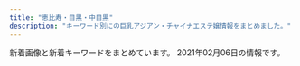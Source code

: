 ```yaml
---
title: "恵比寿・目黒・中目黒"
description: "キーワード別にの巨乳アジアン・チャイナエステ嬢情報をまとめました。"
---
```


新着画像と新着キーワードをまとめています。
2021年02月06日の情報です。

<DmmAffiliateIns />
<KeywordTable
  shops={
    [
    {
        "station": "JR\u76ee\u9ed2\u99c5\u897f\u53e3",
        "url": "http://onlyone.tyo.cm/",
        "img_links": [
            "http://onlyone.tyo.cm/images/acc4.jpg",
            "http://onlyone.tyo.cm/images/acc2.jpg",
            "http://onlyone.tyo.cm/images/new.jpg",
            "http://onlyone.tyo.cm/photos/sites/5/2018/09/2018092710191274.jpg",
            "http://onlyone.tyo.cm/photos/sites/5/2020/09/2020092510523998.jpg",
            "http://onlyone.tyo.cm/photos/sites/5/2020/07/2020070215334437.jpg",
            "http://onlyone.tyo.cm/photos/sites/5/2020/09/2020092510523723.jpg",
            "http://onlyone.tyo.cm/images/room1.jpg",
            "http://onlyone.tyo.cm/images/room3.jpg",
            "http://onlyone.tyo.cm/photos/sites/5/2018/07/2018071709241386.jpg",
            "http://onlyone.tyo.cm/photos/sites/5/2019/01/2019011814353078.jpg",
            "http://onlyone.tyo.cm/photos/sites/5/2019/01/2019013017371133.jpg",
            "http://onlyone.tyo.cm/photos/sites/5/2019/08/2019082610481667.jpg",
            "http://onlyone.tyo.cm/photos/sites/5/2017/11/2017112708111797.jpg",
            "http://onlyone.tyo.cm/photos/sites/5/2019/11/2019112117013754.jpg",
            "http://onlyone.tyo.cm/images/acc3.jpg",
            "http://onlyone.tyo.cm/photos/sites/5/2019/06/2019060510472559.jpg",
            "http://onlyone.tyo.cm/photos/sites/5/2020/09/2020092617301564.jpg",
            "http://onlyone.tyo.cm/photos/sites/5/2020/06/2020060815500896.jpg",
            "http://onlyone.tyo.cm/photos/sites/5/2019/07/201907171609201.jpg",
            "http://onlyone.tyo.cm/images/room2.jpg",
            "http://onlyone.tyo.cm/photos/sites/5/2018/11/2018112110301745.jpg",
            "http://onlyone.tyo.cm/photos/sites/5/2019/12/2019121715483135.jpg",
            "http://onlyone.tyo.cm/photos/sites/5/2019/06/2019060510384975.jpg",
            "http://onlyone.tyo.cm/photos/sites/5/2018/10/201810181432433.jpg",
            "http://onlyone.tyo.cm/photos/sites/5/2020/01/2020011413500417.jpg",
            "http://onlyone.tyo.cm/photos/sites/5/2019/08/2019080815010066.jpg",
            "http://onlyone.tyo.cm/images/s_staff.png",
            "http://onlyone.tyo.cm/photos/sites/5/2019/05/2019050915292562.jpg",
            "http://onlyone.tyo.cm/images/room4.jpg",
            "http://onlyone.tyo.cm/images/line.jpg",
            "http://onlyone.tyo.cm/photos/sites/5/2019/01/2019013017372064.jpg",
            "http://onlyone.tyo.cm/photos/sites/5/2019/02/2019022310345266.jpg",
            "http://onlyone.tyo.cm/photos/sites/5/2020/01/2020011412572423.jpg",
            "http://onlyone.tyo.cm/photos/sites/5/2019/11/2019110105153240.jpg",
            "http://onlyone.tyo.cm/photos/sites/5/2019/03/2019030418403098.jpg",
            "http://onlyone.tyo.cm/photos/sites/5/2019/07/2019070711031982.jpg",
            "http://onlyone.tyo.cm/photos/sites/5/2018/08/2018082407542866.jpg",
            "http://onlyone.tyo.cm/photos/sites/5/2020/09/2020090210405221.jpg",
            "http://onlyone.tyo.cm/photos/sites/5/2020/09/2020092510524025.jpg",
            "http://onlyone.tyo.cm/images/top.png",
            "http://onlyone.tyo.cm/photos/sites/5/2020/05/2020051419324761.jpg",
            "http://onlyone.tyo.cm/photos/sites/5/2020/09/2020092218541894.jpg",
            "http://onlyone.tyo.cm/photos/sites/5/2020/01/2020011413501066.jpg",
            "http://onlyone.tyo.cm/photos/sites/5/2018/03/2018031607430562.jpg",
            "http://onlyone.tyo.cm/photos/sites/5/2019/02/2019022310334774.jpg",
            "http://onlyone.tyo.cm/photos/sites/5/2020/03/2020031716151746.jpg",
            "http://onlyone.tyo.cm/images/s_link.png",
            "http://onlyone.tyo.cm/photos/sites/5/2018/11/2018110713255310.jpg",
            "http://onlyone.tyo.cm/images/acc1.jpg",
            "http://onlyone.tyo.cm/photos/sites/5/2018/08/2018080308152252.jpg",
            "http://onlyone.tyo.cm/photos/sites/5/2019/05/2019052911352557.jpg",
            "http://onlyone.tyo.cm/photos/sites/5/2019/11/2019110105152849.jpg",
            "http://onlyone.tyo.cm/photos/sites/5/2018/06/2018062904050630.jpg",
            "http://onlyone.tyo.cm/photos/sites/5/2019/07/2019071716092046.jpg",
            "http://onlyone.tyo.cm/photos/sites/5/2020/07/2020070217061815.jpg",
            "http://onlyone.tyo.cm/photos/sites/5/2019/12/2019120510353312.jpg",
            "http://onlyone.tyo.cm/photos/sites/5/2020/02/2020022610121615.jpg",
            "http://onlyone.tyo.cm/photos/sites/5/2019/07/2019070616424775.jpg"
        ],
        "keywords": {
            "85": 8,
            "83": 2,
            "84": 1,
            "F": 1,
            "D": 26,
            "E": 2,
            "88": 3,
            "87": 9,
            "86": 10,
            "C": 4
        },
        "name": "OnlyOne"
    },
    {
        "img_links": [
            "http://angel.jpn.cm/photos/sites/3/2016/08/staff38.jpg",
            "http://angel.jpn.cm/photos/sites/3/2019/12/2019122718552333.jpg",
            "http://angel.jpn.cm/photos/sites/3/2019/12/2019122718552413.jpg",
            "http://angel.jpn.cm/photos/sites/3/2016/08/staff4.jpg",
            "http://angel.jpn.cm/images/s_pick.png",
            "http://angel.jpn.cm/photos/sites/3/2016/10/staff41.jpg",
            "http://angel.jpn.cm/photos/sites/3/2019/06/201906051042276.jpg",
            "http://angel.jpn.cm/photos/sites/3/2020/06/2020061515170635.jpg",
            "http://angel.jpn.cm/photos/sites/3/2017/05/8.jpg",
            "http://angel.jpn.cm/images/room1.jpg",
            "http://angel.jpn.cm/photos/sites/3/2019/06/2019060510404179.jpg",
            "http://angel.jpn.cm/photos/sites/3/2019/11/2019111814073465.jpg",
            "http://angel.jpn.cm/photos/sites/3/2016/10/staff01a.jpg",
            "http://angel.jpn.cm/images/room7.jpg",
            "http://angel.jpn.cm/photos/sites/3/2017/11/2017112010234266.jpg",
            "http://angel.jpn.cm/images/s_link.png",
            "http://angel.jpn.cm/photos/sites/3/2016/08/staff23.jpg",
            "http://angel.jpn.cm/photos/sites/3/2016/08/staff7a.jpg",
            "http://angel.jpn.cm/photos/sites/3/2018/06/2018061601280885.jpg",
            "http://cdn.dino-es.com/images/logo/150x40DinoEs.png",
            "http://angel.jpn.cm/images/nbj3.jpg",
            "http://angel.jpn.cm/photos/sites/3/2017/03/2.jpg",
            "http://angel.jpn.cm/photos/sites/3/2016/08/staff2.jpg",
            "http://angel.jpn.cm/photos/sites/3/2019/07/2019071213431954.jpg",
            "http://angel.jpn.cm/photos/sites/3/2016/08/staff29a.jpg",
            "http://angel.jpn.cm/photos/sites/3/2016/08/staff21.jpg",
            "http://angel.jpn.cm/photos/sites/3/2018/06/2018062105525655.jpg",
            "http://angel.jpn.cm/photos/sites/3/2016/08/staff39.jpg",
            "http://angel.jpn.cm/images/s_news.png",
            "http://angel.jpn.cm/photos/sites/3/2017/01/1.jpg",
            "http://angel.jpn.cm/photos/sites/3/2016/08/staff7.jpg",
            "http://angel.jpn.cm/photos/sites/3/2016/10/staff01.jpg",
            "http://angel.jpn.cm/photos/sites/3/2016/08/staff29.jpg",
            "http://angel.jpn.cm/photos/sites/3/2016/08/staff8.jpg",
            "http://angel.jpn.cm/images/top01.jpg",
            "http://angel.jpn.cm/images/s_mobile.png",
            "http://angel.jpn.cm/photos/sites/3/2018/11/201811011331167.jpg",
            "http://angel.jpn.cm/photos/sites/3/2019/12/2019122718552430.jpg",
            "http://angel.jpn.cm/photos/sites/3/2018/06/2018061505064251.jpg",
            "http://angel.jpn.cm/images/top02.jpg",
            "http://angel.jpn.cm/photos/sites/3/2017/04/1.jpg",
            "http://angel.jpn.cm/images/room2.jpg",
            "http://angel.jpn.cm/photos/sites/3/2019/10/2019100910242499.jpg",
            "http://angel.jpn.cm/photos/sites/3/2016/08/staff22.jpg",
            "http://angel.jpn.cm/images/s_staff.png",
            "http://angel.jpn.cm/photos/sites/3/2018/06/2018061601280970.jpg",
            "http://angel.jpn.cm/photos/sites/3/2016/08/staff11.jpg",
            "http://angel.jpn.cm/photos/sites/3/2017/12/201712270537317.jpg",
            "http://angel.jpn.cm/photos/sites/3/2016/09/staff40a.jpg",
            "http://angel.jpn.cm/photos/sites/3/2016/08/staff24.jpg",
            "http://angel.jpn.cm/photos/sites/3/2018/06/2018061505064271.jpg",
            "http://angel.jpn.cm/photos/sites/3/2016/08/staff25.jpg",
            "http://angel.jpn.cm/photos/sites/3/2016/08/staff24a.jpg",
            "http://angel.jpn.cm/images/room3.jpg",
            "http://angel.jpn.cm/photos/sites/3/2017/11/201711280608539.jpg",
            "http://angel.jpn.cm/images/mobile.jpg",
            "http://angel.jpn.cm/photos/sites/3/2019/07/2019071016030711.jpg",
            "http://angel.jpn.cm/photos/sites/3/2016/08/staff5.jpg",
            "http://angel.jpn.cm/images/room6.jpg",
            "http://angel.jpn.cm/photos/sites/3/2016/09/72670992207769698.jpg",
            "http://angel.jpn.cm/photos/sites/3/2016/08/staff25a.jpg",
            "http://angel.jpn.cm/images/girl-z2.jpg",
            "http://angel.jpn.cm/photos/sites/3/2016/08/staff2a.jpg",
            "http://angel.jpn.cm/images/room5.jpg",
            "http://angel.jpn.cm/photos/sites/3/2018/09/2018091001155585.jpg",
            "http://angel.jpn.cm/photos/sites/3/2016/08/staff14.jpg",
            "http://angel.jpn.cm/photos/sites/3/2016/08/staff36g.jpg",
            "http://angel.jpn.cm/photos/sites/3/2016/08/staff3.jpg",
            "http://angel.jpn.cm/photos/sites/3/2016/08/staff4a.jpg",
            "http://angel.jpn.cm/images/info.jpg",
            "http://angel.jpn.cm/images/girl-z1.jpg",
            "http://angel.jpn.cm/photos/sites/3/2016/08/staff35.jpg",
            "http://angel.jpn.cm/photos/sites/3/2016/09/staff40.jpg",
            "http://angel.jpn.cm/photos/sites/3/2020/09/2020092511154515.jpg",
            "http://angel.jpn.cm/photos/sites/3/2016/08/staff39a.jpg",
            "http://angel.jpn.cm/photos/sites/3/2016/08/staff37a.jpg",
            "http://angel.jpn.cm/photos/sites/3/2016/08/staff37.jpg",
            "http://angel.jpn.cm/images/room4.jpg",
            "http://angel.jpn.cm/photos/sites/3/2016/08/staff14a.jpg",
            "http://angel.jpn.cm/photos/sites/3/2016/08/staff28.jpg",
            "http://angel.jpn.cm/photos/sites/3/2019/11/201911181407260.jpg"
        ],
        "keywords": {
            "86": 8,
            "88": 3,
            "D": 26,
            "E": 5,
            "84": 1,
            "87": 4,
            "85": 6,
            "C": 42,
            "89": 3
        },
        "name": "Angel-\u30a8\u30f3\u30b8\u30a7\u30eb-",
        "station": "JR\u76ee\u9ed2\u99c5\u6771\u53e3",
        "url": "http://angel.jpn.cm/"
    },
    {
        "name": "\u30aa\u30a2\u30b7\u30b9",
        "keywords": {
            "87": 4,
            "86": 2,
            "85": 2,
            "D": 6,
            "C": 14
        },
        "station": "\u897f\u5c0f\u5c71\u99c5",
        "img_links": [
            "http://www.oasis.esjoho.com/img/tel.png",
            "http://www.oasis.esjoho.com/img/ttl_news.png",
            "http://www.oasis.esjoho.com/img/pickup.jpg",
            "http://www.oasis.esjoho.com/files/002.jpg",
            "http://www.oasis.esjoho.com/files/004.jpg",
            "http://www.oasis.esjoho.com/files/001-02.jpg",
            "http://www.oasis.esjoho.com/img/goback.jpg",
            "http://www.oasis.esjoho.com/files/002-02.jpg",
            "http://www.oasis.esjoho.com/img/ttl_info.png",
            "http://www.oasis.esjoho.com/img/btn_blog.png",
            "http://www.oasis.esjoho.com/files/005-02.jpg",
            "http://www.oasis.esjoho.com/img/btn_side_mobile.jpg",
            "http://www.oasis.esjoho.com/files/001.jpg",
            "http://www.oasis.esjoho.com/files/004-02.jpg",
            "http://www.oasis.esjoho.com/files/005.jpg"
        ],
        "url": "http://www.oasis.esjoho.com/"
    },
    {
        "url": "http://kintsuki.este88.com/",
        "station": "JR\u76ee\u9ed2\u99c5\u6771\u53e3",
        "name": "\u91d1\u306e\u6708",
        "keywords": {},
        "img_links": [
            "http://kintsuki.este88.com/gals/yuyu1.jpg",
            "http://kintsuki.este88.com/gals/kaori1.jpg",
            "http://kintsuki.este88.com/gals/rei1.jpg",
            "http://kintsuki.este88.com/gals/mika1.jpg",
            "http://kintsuki.este88.com/gals/rina1.jpg",
            "http://kintsuki.este88.com/images/r04.jpg",
            "http://kintsuki.este88.com/images/r01.jpg",
            "http://kintsuki.este88.com/gals/kixyoko1.jpg",
            "http://kintsuki.este88.com/images/ph1.jpg",
            "http://kintsuki.este88.com/gals/koyuki1.jpg",
            "http://kintsuki.este88.com/gals/momo1.jpg",
            "http://kintsuki.este88.com/images/r02.jpg",
            "http://kintsuki.este88.com/gals/kana1.jpg"
        ]
    },
    {
        "name": "\u30d0\u30d9\u30eb",
        "img_links": [
            "http://meguro-babel.com/girl/19.jpg",
            "http://meguro-babel.com/girl/6.jpg",
            "http://meguro-babel.com/topics/img/146-1.jpg",
            "http://meguro-babel.com/girl/2.jpg",
            "http://meguro-babel.com/girl/15.jpg",
            "http://meguro-babel.com/girl/3.jpg",
            "http://meguro-babel.com/girl/9.jpg",
            "http://meguro-babel.com/topics/img/142-1.jpg",
            "http://meguro-babel.com/images/room/photo02.jpg",
            "http://meguro-babel.com/topics/img/155-1.jpg",
            "http://meguro-babel.com/topics/img/150-1.jpg",
            "http://meguro-babel.com/topics/img/145-1.jpg",
            "http://meguro-babel.com/images/room/photo01.jpg",
            "http://meguro-babel.com/images/room/photo04.jpg",
            "http://meguro-babel.com/topics/img/129-1.jpg",
            "http://meguro-babel.com/images/img_1.jpg",
            "http://meguro-babel.com/girl/13.jpg",
            "http://meguro-babel.com/girl/1.jpg",
            "http://meguro-babel.com/girl/5.jpg",
            "http://meguro-babel.com/girl/8.jpg",
            "http://meguro-babel.com/girl/10.jpg",
            "http://meguro-babel.com/images/qr.jpg",
            "http://meguro-babel.com/girl/21.jpg",
            "http://meguro-babel.com/images/topimg4.jpg",
            "http://meguro-babel.com/girl/24.jpg",
            "http://meguro-babel.com/images/room/photo03.jpg",
            "http://meguro-babel.com/girl/7.jpg",
            "http://meguro-babel.com/girl/4.jpg",
            "http://meguro-babel.com/topics/img/151-1.jpg",
            "http://meguro-babel.com/girl/11.jpg"
        ],
        "url": "http://meguro-babel.com/",
        "keywords": {},
        "station": "JR\u76ee\u9ed2\u99c5\u6771\u53e3"
    },
    {
        "station": "\u4e2d\u76ee\u9ed2\u99c5\u897f\u53e3",
        "name": "\u30d5\u30a3\u30b8\u30fc\u30ea\u30be\u30fc\u30c8",
        "keywords": {
            "85": 123,
            "83": 39,
            "C": 138,
            "86": 60,
            "87": 78,
            "E": 57,
            "89": 18,
            "82": 18,
            "D": 141
        },
        "url": "http://fiji-resort.ests.jp/",
        "img_links": [
            "http://fiji-resort.ests.jp/images/mobile.png",
            "http://fiji-resort.ests.jp/photos/sites/30/2018/11/2018110510493920.jpg",
            "http://fiji-resort.ests.jp/photos/sites/30/2019/06/2019060610451514.jpg",
            "http://fiji-resort.ests.jp/photos/sites/30/2019/05/2019050215480138.jpg",
            "http://fiji-resort.ests.jp/images/line.png",
            "http://fiji-resort.ests.jp/photos/sites/30/2020/02/2020022116402274.jpg",
            "http://fiji-resort.ests.jp/photos/sites/30/2018/06/2018061511340989.jpg",
            "http://fiji-resort.ests.jp/photos/sites/30/2019/05/2019050215480157.jpg",
            "http://fiji-resort.ests.jp/images/s_topics.png",
            "http://fiji-resort.ests.jp/images/access02.jpg",
            "http://fiji-resort.ests.jp/images/access03.jpg",
            "http://fiji-resort.ests.jp/photos/sites/30/2019/03/2019033011081995.jpg",
            "http://fiji-resort.ests.jp/photos/sites/30/2019/06/2019061411123068.jpg",
            "http://fiji-resort.ests.jp/photos/sites/30/2018/09/2018091916161390.jpg",
            "http://fiji-resort.ests.jp/images/topics_bj3.png",
            "http://fiji-resort.ests.jp/images/access04.jpg",
            "http://fiji-resort.ests.jp/images/access05.jpg",
            "http://fiji-resort.ests.jp/photos/sites/30/2019/03/2019031518525662.jpg",
            "http://fiji-resort.ests.jp/photos/sites/30/2018/11/2018110510493422.jpg",
            "http://fiji-resort.ests.jp/photos/sites/30/2019/11/2019110909384037.jpg",
            "http://fiji-resort.ests.jp/images/access06.jpg",
            "http://fiji-resort.ests.jp/images/s_link.png",
            "http://fiji-resort.ests.jp/photos/sites/30/2019/05/2019050215480292.jpg",
            "http://fiji-resort.ests.jp/photos/sites/30/2019/09/2019092914334514.jpg",
            "http://fiji-resort.ests.jp/images/access01.jpg",
            "http://fiji-resort.ests.jp/photos/sites/30/2019/12/2019121110440091.jpg",
            "http://fiji-resort.ests.jp/images/end.png",
            "http://fiji-resort.ests.jp/photos/sites/30/2019/03/2019033011105316.jpg",
            "http://fiji-resort.ests.jp/images/s_staff.png",
            "http://fiji-resort.ests.jp/images/top.png",
            "http://fiji-resort.ests.jp/photos/sites/30/2018/09/2018091301234543.jpg",
            "http://fiji-resort.ests.jp/photos/sites/30/2019/04/2019042017525677.jpg"
        ]
    },
    {
        "keywords": {
            "88": 9,
            "84": 3,
            "83": 8,
            "87": 33,
            "C": 45,
            "D": 74,
            "85": 27,
            "E": 27,
            "86": 25
        },
        "url": "http://kaizokusen.jpn.mn/",
        "img_links": [
            "http://kaizokusen.jpn.mn/photos/sites/31/2019/02/2019021410470448.jpg",
            "http://kaizokusen.jpn.mn/photos/sites/31/2019/09/2019092905302643.jpg",
            "http://kaizokusen.jpn.mn/photos/sites/31/2019/01/201901130238317.jpg",
            "http://kaizokusen.jpn.mn/photos/sites/31/2018/12/2018122706404758.jpg",
            "http://kaizokusen.jpn.mn/photos/sites/31/2020/01/2020010602051995.jpg",
            "http://kaizokusen.jpn.mn/photos/sites/31/2019/11/2019111401215721.jpg",
            "http://kaizokusen.jpn.mn/photos/sites/31/2020/03/2020031402334084.jpg",
            "http://kaizokusen.jpn.mn/images/mobile.jpg",
            "http://kaizokusen.jpn.mn/photos/sites/31/2020/06/2020061302013959.jpg",
            "http://kaizokusen.jpn.mn/photos/sites/31/2020/01/2020011609085443.jpg",
            "http://kaizokusen.jpn.mn/photos/sites/31/2020/02/202002070127147.jpg",
            "http://kaizokusen.jpn.mn/images/s_news.jpg",
            "http://kaizokusen.jpn.mn/photos/sites/31/2019/03/2019032601332117.jpg",
            "http://kaizokusen.jpn.mn/photos/sites/31/2019/06/2019060402255852.jpg",
            "http://kaizokusen.jpn.mn/images/news03.jpg",
            "http://kaizokusen.jpn.mn/photos/sites/31/2019/01/2019012803255272.jpg",
            "http://kaizokusen.jpn.mn/images/s_pick.png",
            "http://kaizokusen.jpn.mn/images/news_bj3.jpg",
            "http://kaizokusen.jpn.mn/images/end.png",
            "http://kaizokusen.jpn.mn/photos/sites/31/2019/04/2019040301572848.jpg",
            "http://kaizokusen.jpn.mn/images/s_link.png",
            "http://kaizokusen.jpn.mn/photos/sites/31/2019/06/2019061406003197.jpg",
            "http://kaizokusen.jpn.mn/photos/sites/31/2019/03/2019032710574970.jpg",
            "http://kaizokusen.jpn.mn/images/news04.jpg",
            "http://kaizokusen.jpn.mn/photos/sites/31/2020/08/2020082411195272.jpg",
            "http://kaizokusen.jpn.mn/photos/sites/31/2019/12/2019122806012497.jpg",
            "http://kaizokusen.jpn.mn/photos/sites/31/2019/11/2019111410352979.jpg",
            "http://kaizokusen.jpn.mn/images/s_staff.png",
            "http://kaizokusen.jpn.mn/photos/sites/31/2018/07/2018070912312985.jpg",
            "http://kaizokusen.jpn.mn/images/top.jpg",
            "http://kaizokusen.jpn.mn/photos/sites/31/2020/12/2020120801390122.jpg",
            "http://kaizokusen.jpn.mn/photos/sites/31/2019/06/2019060402255271.jpg",
            "http://kaizokusen.jpn.mn/photos/sites/31/2020/04/2020042207290081.jpg",
            "http://kaizokusen.jpn.mn/photos/sites/31/2020/03/2020030801205388.jpg",
            "http://kaizokusen.jpn.mn/photos/sites/31/2019/09/2019091102140786.jpg",
            "http://kaizokusen.jpn.mn/photos/sites/31/2020/06/2020060409294464.jpg",
            "http://kaizokusen.jpn.mn/photos/sites/31/2020/11/2020112103070699.jpg",
            "http://kaizokusen.jpn.mn/photos/sites/31/2019/06/2019061406003081.jpg",
            "http://kaizokusen.jpn.mn/images/s_contact.jpg",
            "http://kaizokusen.jpn.mn/photos/sites/31/2019/05/2019051702252726.jpg",
            "http://kaizokusen.jpn.mn/photos/sites/31/2019/11/2019112102290816.jpg",
            "http://kaizokusen.jpn.mn/photos/sites/31/2019/01/2019010309225534.jpg",
            "http://kaizokusen.jpn.mn/photos/sites/31/2020/06/2020061305220545.jpg",
            "http://kaizokusen.jpn.mn/photos/sites/31/2019/02/2019022801560094.jpg",
            "http://kaizokusen.jpn.mn/photos/sites/31/2020/08/2020080301195061.jpg",
            "http://kaizokusen.jpn.mn/photos/sites/31/2020/02/2020022107354732.jpg",
            "http://kaizokusen.jpn.mn/images/headline.jpg",
            "http://kaizokusen.jpn.mn/photos/sites/31/2020/06/2020062208015349.jpg",
            "http://kaizokusen.jpn.mn/photos/sites/31/2018/12/2018121710580889.jpg",
            "http://kaizokusen.jpn.mn/photos/sites/31/2020/05/2020051510144982.jpg",
            "http://kaizokusen.jpn.mn/photos/sites/31/2019/12/2019121904244431.jpg",
            "http://kaizokusen.jpn.mn/images/news_bj1.jpg",
            "http://kaizokusen.jpn.mn/photos/sites/31/2019/12/201912200917482.jpg"
        ],
        "station": "\u4e2d\u76ee\u9ed2\u99c5\u5357\u6539\u672d\u897f\u53e3",
        "name": "\u6d77\u8cca\u8239"
    },
    {
        "img_links": [
            "http://hi-msg.com/tonton/images/staff_images/st5.jpg",
            "http://hi-msg.com/tonton/images/an_3_01.jpg",
            "http://hi-msg.com/tonton/images/slider/slide1s.png",
            "http://hi-msg.com/tonton/images/sys1.jpg",
            "http://hi-msg.com/tonton/images/r4.jpg",
            "http://hi-msg.com/tonton/images/an_5_01.jpg",
            "http://hi-msg.com/tonton/images/staff_images/st2.jpg",
            "http://hi-msg.com/tonton/images/staff_images/sl.png",
            "http://hi-msg.com/tonton/images/an_1_01.jpg",
            "http://hi-msg.com/tonton/images/slider/slide3s.png",
            "http://hi-msg.com/tonton/images/slider/slide1.png",
            "http://hi-msg.com/tonton/images/an_5_02.jpg",
            "http://hi-msg.com/tonton/images/r2.jpg",
            "http://hi-msg.com/tonton/images/an_2_02.jpg",
            "http://hi-msg.com/tonton/images/an_3_02.jpg",
            "http://hi-msg.com/tonton/images/an_4_02.jpg",
            "http://hi-msg.com/tonton/images/r1.jpg",
            "http://hi-msg.com/tonton/images/r3.jpg",
            "http://hi-msg.com/tonton/images/an_2_01.jpg",
            "http://hi-msg.com/tonton/images/an_6_02.jpg",
            "http://hi-msg.com/tonton/images/qr.jpg",
            "http://hi-msg.com/tonton/images/slider/slide2s.png",
            "http://hi-msg.com/tonton/images/an_1_02.jpg",
            "http://hi-msg.com/tonton/images/eve1.png",
            "http://hi-msg.com/tonton/images/slider/slide3.png",
            "http://hi-msg.com/tonton/images/an_4_01.jpg",
            "http://hi-msg.com/tonton/images/index_01.jpg",
            "http://hi-msg.com/tonton/images/staff_images/st3.jpg",
            "http://hi-msg.com/tonton/images/staff_images/st1.jpg",
            "http://hi-msg.com/tonton/images/staff_images/st4.jpg",
            "http://hi-msg.com/tonton/images/index-1.jpg",
            "http://hi-msg.com/tonton/images/fbb.jpg",
            "http://hi-msg.com/tonton/images/index-2.jpg",
            "http://hi-msg.com/tonton/images/an_6_01.jpg",
            "http://hi-msg.com/tonton/images/slider/slide2.png"
        ],
        "name": "\u30c8\u30f3\u30c8\u30f3",
        "url": "http://hi-msg.com/tonton/",
        "keywords": {
            "86": 17,
            "85": 7,
            "D": 19,
            "83": 7,
            "E": 5,
            "C": 7
        },
        "station": "JR\u6075\u6bd4\u5bff\u99c5\u897f\u53e3"
    },
    {
        "name": "Flower \uff5e\u30d5\u30e9\u30ef\u30fc\uff5e",
        "station": "\u4e2d\u76ee\u9ed2\u99c5\u897f\u53e3",
        "img_links": [
            "http://nakamegurofun.com/files/0060964.jpg",
            "http://nakamegurofun.com/images/zi_massage.png",
            "http://nakamegurofun.com/images/s5.jpg",
            "http://nakamegurofun.com/files/002fa9d.jpg",
            "http://nakamegurofun.com/files/0054f22.jpg",
            "http://nakamegurofun.com/images/shop/shop01.jpg",
            "http://nakamegurofun.com/files/0070964.jpg",
            "http://nakamegurofun.com/files/005-020964.jpg",
            "http://nakamegurofun.com/files/006-030964.jpg",
            "http://nakamegurofun.com/images/shop/shop03.jpg",
            "http://nakamegurofun.com/files/0050964.jpg",
            "http://nakamegurofun.com/images/zi_staff.png",
            "http://nakamegurofun.com/images/s4.jpg",
            "http://nakamegurofun.com/images/main_bottom.png",
            "http://nakamegurofun.com/files/003-030964.jpg",
            "http://nakamegurofun.com/files/008-020964.jpg",
            "http://nakamegurofun.com/files/0034f22.jpg",
            "http://nakamegurofun.com/files/0020964.jpg",
            "http://nakamegurofun.com/images/shop/shop02.jpg",
            "http://nakamegurofun.com/files/0074f22.jpg",
            "http://nakamegurofun.com/files/002-030964.jpg",
            "http://nakamegurofun.com/files/006fa9d.jpg",
            "http://nakamegurofun.com/files/007fa9d.jpg",
            "http://nakamegurofun.com/files/003fa9d.jpg",
            "http://nakamegurofun.com/files/0030964.jpg",
            "http://nakamegurofun.com/files/0080964.jpg",
            "http://nakamegurofun.com/files/008-030964.jpg",
            "http://nakamegurofun.com/files/005-030964.jpg",
            "http://nakamegurofun.com/images/s1.jpg",
            "http://nakamegurofun.com/images/shop/shop04.jpg",
            "http://nakamegurofun.com/files/0024f22.jpg",
            "http://nakamegurofun.com/images/s3.jpg",
            "http://nakamegurofun.com/images/xian.png",
            "http://nakamegurofun.com/files/0084f22.jpg",
            "http://nakamegurofun.com/images/service91a6.png",
            "http://nakamegurofun.com/files/0064f22.jpg",
            "http://nakamegurofun.com/files/007-020964.jpg",
            "http://nakamegurofun.com/images/infotiao1.jpg",
            "http://nakamegurofun.com/files/002-020964.jpg",
            "http://nakamegurofun.com/images/main_top.png",
            "http://nakamegurofun.com/files/005fa9d.jpg",
            "http://nakamegurofun.com/images/s2.jpg",
            "http://nakamegurofun.com/files/003-020964.jpg",
            "http://nakamegurofun.com/files/006-020964.jpg",
            "http://nakamegurofun.com/files/008fa9d.jpg",
            "http://nakamegurofun.com/files/007-030964.jpg",
            "http://nakamegurofun.com/images/tel.png"
        ],
        "url": "http://nakamegurofun.com/",
        "keywords": {
            "D": 5,
            "85": 1,
            "88": 1,
            "C": 1,
            "87": 4
        }
    },
    {
        "keywords": {
            "F": 1,
            "93": 1,
            "82": 2,
            "D": 21,
            "87": 4,
            "89": 1,
            "86": 10,
            "E": 3,
            "C": 7,
            "85": 8,
            "G": 1,
            "83": 7
        },
        "url": "http://victoria.tyo.cm/",
        "img_links": [
            "http://victoria.tyo.cm/photos/sites/13/2019/08/2019080607062415.jpg",
            "http://victoria.tyo.cm/photos/sites/13/2019/12/2019120904521188.jpg",
            "http://victoria.tyo.cm/photos/sites/13/2019/12/2019120106181894.jpg",
            "http://victoria.tyo.cm/images/top.jpg",
            "http://victoria.tyo.cm/photos/sites/13/2019/01/2019012108071242.jpg",
            "http://victoria.tyo.cm/photos/sites/13/2018/12/2018121502493847.jpg",
            "http://victoria.tyo.cm/photos/sites/13/2019/07/2019070206503156.jpg",
            "http://victoria.tyo.cm/photos/sites/13/2020/01/2020011205500461.jpg",
            "http://victoria.tyo.cm/photos/sites/13/2020/02/2020020104570910.jpg",
            "http://victoria.tyo.cm/photos/sites/13/2019/06/2019061005275095.jpg",
            "http://victoria.tyo.cm/images/s_staff.png",
            "http://victoria.tyo.cm/photos/sites/13/2019/04/2019041807165826.jpg",
            "http://victoria.tyo.cm/images/pick.jpg",
            "http://victoria.tyo.cm/images/room1.jpg",
            "http://victoria.tyo.cm/photos/sites/13/2018/12/2018122701570616.jpg",
            "http://victoria.tyo.cm/photos/sites/13/2019/01/2019011103510521.jpg",
            "http://victoria.tyo.cm/photos/sites/13/2018/12/2018121502493814.jpg",
            "http://victoria.tyo.cm/photos/sites/13/2019/10/2019100904082968.jpg",
            "http://victoria.tyo.cm/images/room3.jpg",
            "http://victoria.tyo.cm/photos/sites/13/2019/02/2019021407162693.jpg",
            "http://victoria.tyo.cm/photos/sites/13/2018/12/2018122701570643.jpg",
            "http://victoria.tyo.cm/photos/sites/13/2019/10/2019101403232834.jpg",
            "http://victoria.tyo.cm/photos/sites/13/2020/02/2020021307433041.jpg",
            "http://victoria.tyo.cm/photos/sites/13/2020/01/2020012005552622.jpg",
            "http://victoria.tyo.cm/images/room4.jpg",
            "http://victoria.tyo.cm/photos/sites/13/2019/01/2019012509534353.jpg",
            "http://victoria.tyo.cm/images/mobile.jpg",
            "http://victoria.tyo.cm/photos/sites/13/2020/10/2020100803550565.jpg",
            "http://victoria.tyo.cm/photos/sites/13/2018/12/2018121502493953.jpg",
            "http://victoria.tyo.cm/photos/sites/13/2019/04/2019040304024424.jpg",
            "http://victoria.tyo.cm/photos/sites/13/2020/03/2020031904101259.jpg",
            "http://victoria.tyo.cm/photos/sites/13/2020/01/2020011104241542.jpg",
            "http://victoria.tyo.cm/photos/sites/13/2019/02/2019021206543056.jpg",
            "http://victoria.tyo.cm/photos/sites/13/2019/01/2019010506293526.jpg",
            "http://victoria.tyo.cm/photos/sites/13/2019/12/2019120406433710.jpg",
            "http://victoria.tyo.cm/photos/sites/13/2019/10/2019100904083557.jpg",
            "http://victoria.tyo.cm/photos/sites/13/2019/01/2019012509505197.jpg",
            "http://victoria.tyo.cm/photos/sites/13/2018/12/2018122904411765.jpg",
            "http://victoria.tyo.cm/photos/sites/13/2019/01/2019010506292922.jpg",
            "http://victoria.tyo.cm/photos/sites/13/2018/12/2018122904422525.jpg",
            "https://www.a-side.com/ad/koko/include/banner/koko_125x125.png",
            "http://victoria.tyo.cm/images/face.jpg",
            "http://victoria.tyo.cm/photos/sites/13/2020/01/2020012005552181.jpg",
            "http://victoria.tyo.cm/photos/sites/13/2019/02/2019022703022355.jpg",
            "http://victoria.tyo.cm/images/news.jpg",
            "http://victoria.tyo.cm/photos/sites/13/2019/12/2019120904521737.jpg",
            "http://victoria.tyo.cm/images/room2.jpg",
            "http://victoria.tyo.cm/photos/sites/13/2019/05/201905100639429.jpg",
            "http://victoria.tyo.cm/photos/sites/13/2018/12/2018121502493879.jpg",
            "http://victoria.tyo.cm/photos/sites/13/2020/02/202002030340133.jpg"
        ],
        "name": "Victoria\u30fb\u30d3\u30af\u30c8\u30ea\u30a2",
        "station": "JR\u76ee\u9ed2\u99c5\u6771\u53e3"
    },
    {
        "url": "http://relacute.tyo.cm/",
        "keywords": {
            "D": 9,
            "87": 1,
            "C": 25
        },
        "name": "RelaCute \u30ea\u30e9\u30ad\u30e5\u30fc\u30c8",
        "station": "JR\u76ee\u9ed2\u99c5\u6771\u53e3",
        "img_links": [
            "http://relacute.tyo.cm/photos/sites/42/2017/04/411443062809353899.jpg",
            "http://relacute.tyo.cm/photos/sites/42/2016/11/staff6.jpg",
            "http://relacute.tyo.cm/photos/sites/42/2019/02/2019021216200689.jpg",
            "http://relacute.tyo.cm/images/top.jpg",
            "http://relacute.tyo.cm/photos/sites/42/2017/04/2.jpg",
            "http://relacute.tyo.cm/images/girl-z2.jpg",
            "http://relacute.tyo.cm/images/mobile.png",
            "http://relacute.tyo.cm/images/staff01.jpg",
            "http://relacute.tyo.cm/images/s_news.jpg",
            "http://relacute.tyo.cm/photos/sites/42/2016/11/5.jpg",
            "http://relacute.tyo.cm/photos/sites/42/2017/06/18.jpg",
            "http://relacute.tyo.cm/photos/sites/42/2019/02/201902121620011.jpg",
            "http://relacute.tyo.cm/images/newface1.jpg",
            "http://relacute.tyo.cm/photos/sites/42/2016/11/staff1.jpg",
            "http://relacute.tyo.cm/images/girl-z1.jpg",
            "http://relacute.tyo.cm/photos/sites/42/2017/05/16.jpg",
            "http://relacute.tyo.cm/photos/sites/42/2016/11/staff7.jpg",
            "http://relacute.tyo.cm/images/top1.jpg",
            "http://relacute.tyo.cm/images/link1.jpg"
        ]
    },
    {
        "station": "JR\u76ee\u9ed2\u99c5\u6771\u53e3",
        "img_links": [
            "http://with-you.tyo.cm/images/s_pick.jpg",
            "http://with-you.tyo.cm/photos/sites/6/2019/10/2019102716505124.jpg",
            "http://with-you.tyo.cm/images/top.png",
            "http://with-you.tyo.cm/photos/sites/6/2019/11/2019112517121980.jpg",
            "http://with-you.tyo.cm/photos/sites/6/2019/02/2019021818404723.jpg",
            "http://with-you.tyo.cm/images/s_link.jpg",
            "http://with-you.tyo.cm/photos/sites/6/2019/11/2019110107573374.jpg",
            "http://with-you.tyo.cm/photos/sites/6/2019/11/2019112916075813.jpg",
            "http://with-you.tyo.cm/images/s_recuit.jpg",
            "http://with-you.tyo.cm/photos/sites/6/2019/11/2019110806175734.jpg",
            "http://with-you.tyo.cm/photos/sites/6/2019/11/2019111915264046.jpg",
            "http://with-you.tyo.cm/photos/sites/6/2019/11/2019110806175615.jpg",
            "http://with-you.tyo.cm/photos/sites/6/2019/10/2019102716505281.jpg",
            "http://with-you.tyo.cm/photos/sites/6/2019/11/2019110107572662.jpg",
            "http://with-you.tyo.cm/photos/sites/6/2020/09/2020092511214697.jpg",
            "http://with-you.tyo.cm/photos/sites/6/2019/11/2019110108001772.jpg",
            "http://with-you.tyo.cm/photos/sites/6/2019/12/2019121914290210.jpg",
            "http://with-you.tyo.cm/photos/sites/6/2019/11/2019112214503286.jpg",
            "http://with-you.tyo.cm/photos/sites/6/2019/12/2019121017051599.jpg",
            "http://with-you.tyo.cm/images/s_staff.jpg",
            "http://with-you.tyo.cm/photos/sites/6/2019/02/2019021816155116.jpg",
            "http://with-you.tyo.cm/photos/sites/6/2019/11/2019110108002447.jpg",
            "http://with-you.tyo.cm/photos/sites/6/2019/02/2019021818395644.jpg",
            "http://with-you.tyo.cm/photos/sites/6/2019/02/2019021816145119.jpg",
            "http://with-you.tyo.cm/photos/sites/6/2019/12/2019121914290846.jpg",
            "http://with-you.tyo.cm/photos/sites/6/2019/03/2019030615474648.jpg",
            "http://with-you.tyo.cm/photos/sites/6/2019/11/2019110606012817.jpg",
            "http://with-you.tyo.cm/images/s_news.jpg",
            "http://with-you.tyo.cm/photos/sites/6/2019/11/2019112214502832.jpg",
            "http://with-you.tyo.cm/photos/sites/6/2019/11/2019111915264240.jpg",
            "http://with-you.tyo.cm/photos/sites/6/2020/06/2020061515330329.jpg",
            "http://with-you.tyo.cm/photos/sites/6/2019/11/2019112916080552.jpg",
            "http://with-you.tyo.cm/photos/sites/6/2020/06/2020061515324852.jpg",
            "http://with-you.tyo.cm/photos/sites/6/2019/11/2019112517122617.jpg",
            "http://with-you.tyo.cm/photos/sites/6/2019/06/2019060510455732.jpg",
            "http://with-you.tyo.cm/photos/sites/6/2019/11/2019112916075124.jpg",
            "http://with-you.tyo.cm/photos/sites/6/2020/03/2020032714573892.jpg",
            "http://with-you.tyo.cm/photos/sites/6/2019/12/2019121017051597.jpg",
            "http://with-you.tyo.cm/photos/sites/6/2020/03/2020032714542799.jpg"
        ],
        "url": "http://with-you.tyo.cm",
        "name": "With you\u30fb\u30a6\u30a3\u30ba\u30e6\u30fc",
        "keywords": {
            "D": 18,
            "C": 34
        }
    },
    {
        "station": "JR\u6075\u6bd4\u5bff\u99c5\u897f\u53e3",
        "name": "\u7f8e\u9b54\u5973",
        "img_links": [
            "http://bimajo-massage.work/img/st5.jpg",
            "http://bimajo-massage.work/sp/img/p-8.jpg",
            "http://bimajo-massage.work/img/sta8.jpg",
            "http://bimajo-massage.work/img/bottom.png",
            "http://bimajo-massage.work/img/sta7.jpg",
            "http://bimajo-massage.work/img/acc2.jpg",
            "http://bimajo-massage.work/sp/img/pic.jpg",
            "http://bimajo-massage.work/sp/img/tit.jpg",
            "http://bimajo-massage.work/sp/img/t-r.jpg",
            "http://bimajo-massage.work/sp/img/sys.jpg",
            "http://bimajo-massage.work/img/mo.png",
            "http://bimajo-massage.work/sp/img/pc.jpg",
            "http://bimajo-massage.work/img/body-.png",
            "http://bimajo-massage.work/sp/img/t-o.jpg",
            "http://bimajo-massage.work/img/sta6.jpg",
            "http://bimajo-massage.work/sp/img/st7.jpg",
            "http://bimajo-massage.work/sp/img/t-t.jpg",
            "http://bimajo-massage.work/sp/img/info.jpg",
            "http://bimajo-massage.work/sp/img/tel.jpg",
            "http://bimajo-massage.work/sp/img/st5.jpg",
            "http://bimajo-massage.work/sp/img/st8.jpg",
            "http://bimajo-massage.work/sp/img/add.jpg",
            "http://bimajo-massage.work/sp/img/t-s.jpg",
            "http://bimajo-massage.work/img/sta5.jpg",
            "http://bimajo-massage.work/img/sta1.jpg",
            "http://bimajo-massage.work/img/st7.jpg",
            "http://bimajo-massage.work/sp/img/acc2.jpg",
            "http://bimajo-massage.work/img/xmas.png",
            "http://bimajo-massage.work/sp/img/cam.jpg",
            "http://bimajo-massage.work/img/st6.jpg",
            "http://bimajo-massage.work/sp/img/time.jpg",
            "http://bimajo-massage.work/sp/img/t-a.jpg",
            "http://bimajo-massage.work/sp/img/st6.jpg",
            "http://bimajo-massage.work/sp/img/acc1.jpg",
            "http://bimajo-massage.work/img/st8.jpg",
            "http://bimajo-massage.work/img/pic.png",
            "http://bimajo-massage.work/sp/img/p-7.jpg",
            "http://bimajo-massage.work/sp/img/p-6.jpg",
            "http://bimajo-massage.work/sp/img/botton.jpg",
            "http://bimajo-massage.work/img/acc1.jpg",
            "http://bimajo-massage.work/sp/img/st1.jpg",
            "http://bimajo-massage.work/img/st1.jpg"
        ],
        "keywords": {
            "D": 25,
            "88": 12,
            "85": 14,
            "E": 12,
            "C": 14,
            "87": 13,
            "86": 12
        },
        "url": "http://bimajo-massage.work/"
    }
]
}
/>
<DmmAffiliateScript />
